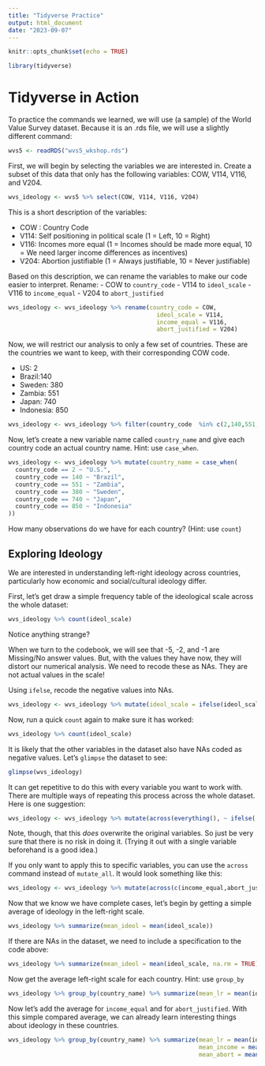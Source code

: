 ---
title: "Tidyverse Practice"
output: html_document
date: "2023-09-07"
---

```{r setup, include=FALSE}
knitr::opts_chunk$set(echo = TRUE)

library(tidyverse)

```

# Tidyverse in Action

To practice the commands we learned, we will use (a sample) of the World Value Survey dataset. Because it is an .rds file, we will use a slightly different command:

```{r}
wvs5 <- readRDS("wvs5_wkshop.rds")
```

First, we will begin by selecting the variables we are interested in. Create a subset of this data that only has the following variables: COW, V114, V116, and V204. 

```{r}
wvs_ideology <- wvs5 %>% select(COW, V114, V116, V204)
```

This is a short description of the variables:

- COW : Country Code 
- V114: Self positioning in political scale (1 = Left, 10 = Right)
- V116: Incomes more equal (1 = Incomes should be made more equal, 10 = We need larger income differences as incentives)
- V204: Abortion justifiable (1 = Always justifiable, 10 = Never justifiable)


Based on this description, we can rename the variables to make our code easier to interpret. Rename:
- COW to `country_code`
- V114 to `ideol_scale`
- V116 to `income_equal`
- V204 to `abort_justified`

```{r}
wvs_ideology <- wvs_ideology %>% rename(country_code = COW,
                                          ideol_scale = V114,
                                          income_equal = V116,
                                          abort_justified = V204) 
```

Now, we will restrict our analysis to only a few set of countries. These are the countries we want to keep, with their corresponding COW code.

- US: 2
- Brazil:140
- Sweden: 380
- Zambia: 551
- Japan: 740
- Indonesia: 850


```{r}
wvs_ideology <- wvs_ideology %>% filter(country_code  %in% c(2,140,551,740, 380,850))
```

Now, let's create a new variable name called `country_name` and give each country code an actual country name. Hint: use `case_when`. 

```{r}
wvs_ideology <- wvs_ideology %>% mutate(country_name = case_when(
  country_code == 2 ~ "U.S.",
  country_code == 140 ~ "Brazil",
  country_code == 551 ~ "Zambia",
  country_code == 380 ~ "Sweden",
  country_code == 740 ~ "Japan",
  country_code == 850 ~ "Indonesia"
))
```

How many observations do we have for each country? (Hint: use `count`)


## Exploring Ideology 

We are interested in understanding left-right ideology across countries, particularly how economic and social/cultural ideology differ. 

First, let's get draw a simple frequency table of the ideological scale across the whole dataset: 

```{r}
wvs_ideology %>% count(ideol_scale)
```

Notice anything strange?

When we turn to the codebook, we will see that -5, -2, and -1 are Missing/No answer values. But, with the values they have now, they will distort our numerical analysis. We need to recode these as NAs. They are not actual values in the scale! 

Using `ifelse`, recode the negative values into NAs. 


```{r}
wvs_ideology <- wvs_ideology %>% mutate(ideol_scale = ifelse(ideol_scale < 0, NA, ideol_scale))
```

Now, run a quick `count` again to make sure it has worked:

```{r}
wvs_ideology %>% count(ideol_scale)
```

It is likely that the other variables in the dataset also have NAs coded as negative values. Let's `glimpse` the dataset to see: 

```{r}
glimpse(wvs_ideology)
```

It can get repetitive to do this with every variable you want to work with. There are multiple ways of repeating this process across the whole dataset. Here is one suggestion:

```{r, eval = FALSE}
wvs_ideology <- wvs_ideology %>% mutate(across(everything(), ~ ifelse(.x < 0, NA, .x)))

```

Note, though, that this *does* overwrite the original variables. So just be very sure that there is no risk in doing it. (Trying it out with a single variable beforehand is a good idea.)

If you only want to apply this to specific variables, you can use the `across` command instead of `mutate_all`. It would look something like this:

```{r}
wvs_ideology <- wvs_ideology %>% mutate(across(c(income_equal,abort_justified), ~ ifelse(.x < 0, NA, .x)))
```

Now that we know we have complete cases, let's begin by getting a simple average of ideology in the left-right scale.

```{r}
wvs_ideology %>% summarize(mean_ideol = mean(ideol_scale))
```
If there are NAs in the dataset, we need to include a specification to the code above:

```{r}
wvs_ideology %>% summarize(mean_ideol = mean(ideol_scale, na.rm = TRUE))
```
Now get the average left-right scale for each country. Hint:  use `group_by`


```{r}
wvs_ideology %>% group_by(country_name) %>% summarize(mean_lr = mean(ideol_scale, na.rm=TRUE))
```
Now let's add the average for `income_equal` and for `abort_justified`. With this simple compared average, we can already learn interesting things about ideology in these countries. 

```{r}
wvs_ideology %>% group_by(country_name) %>% summarize(mean_lr = mean(ideol_scale, na.rm=TRUE),
                                                      mean_income = mean(income_equal, na.rm=TRUE),
                                                      mean_abort = mean(abort_justified, na.rm=TRUE))
```



